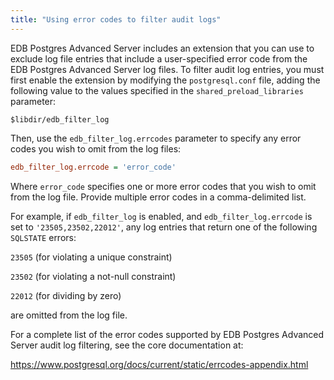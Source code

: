 ```yaml
---
title: "Using error codes to filter audit logs"
---
```


<div id="using_error_codes_to_filter_audit_logs" class="registered_link"></div>

EDB Postgres Advanced Server includes an extension that you can use to exclude log file entries that include a user-specified error code from the EDB Postgres Advanced Server log files. To filter audit log entries, you must first enable the extension by modifying the `postgresql.conf` file, adding the following value to the values specified in the `shared_preload_libraries` parameter:

```text
$libdir/edb_filter_log
```

Then, use the `edb_filter_log.errcodes` parameter to specify any error codes you wish to omit from the log files:

```ini
edb_filter_log.errcode = 'error_code'
```

Where `error_code` specifies one or more error codes that you wish to omit from the log file. Provide multiple error codes in a comma-delimited list.

For example, if `edb_filter_log` is enabled, and `edb_filter_log.errcode` is set to `'23505,23502,22012'`, any log entries that return one of the following `SQLSTATE` errors:

`23505` (for violating a unique constraint)

`23502` (for violating a not-null constraint)

`22012` (for dividing by zero)

are omitted from the log file.

For a complete list of the error codes supported by EDB Postgres Advanced Server audit log filtering, see the core documentation at:

<https://www.postgresql.org/docs/current/static/errcodes-appendix.html>

